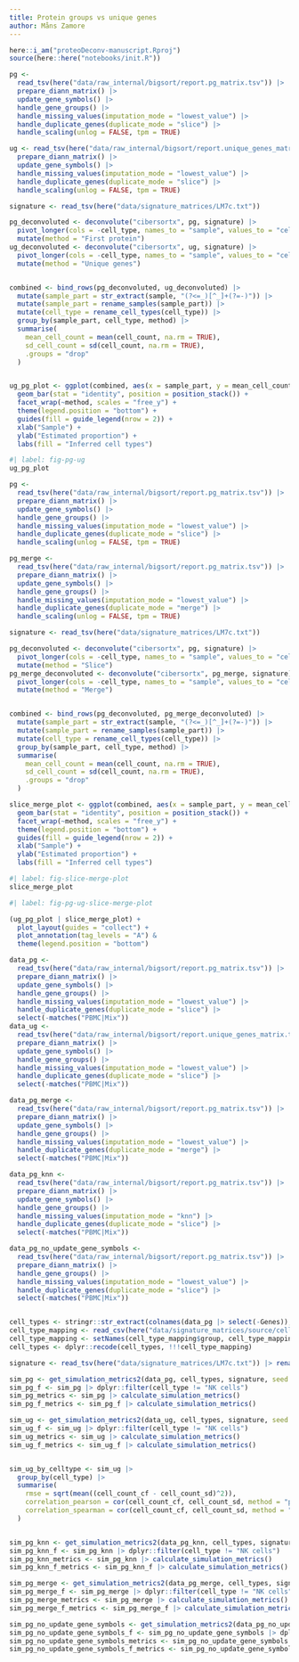 ```yaml
---
title: Protein groups vs unique genes
author: Måns Zamore
---
```


```r
here::i_am("proteoDeconv-manuscript.Rproj")
source(here::here("notebooks/init.R"))
```

```r
pg <-
  read_tsv(here("data/raw_internal/bigsort/report.pg_matrix.tsv")) |>
  prepare_diann_matrix() |>
  update_gene_symbols() |>
  handle_gene_groups() |>
  handle_missing_values(imputation_mode = "lowest_value") |>
  handle_duplicate_genes(duplicate_mode = "slice") |>
  handle_scaling(unlog = FALSE, tpm = TRUE)

ug <- read_tsv(here("data/raw_internal/bigsort/report.unique_genes_matrix.tsv")) |>
  prepare_diann_matrix() |>
  update_gene_symbols() |>
  handle_missing_values(imputation_mode = "lowest_value") |>
  handle_duplicate_genes(duplicate_mode = "slice") |>
  handle_scaling(unlog = FALSE, tpm = TRUE)

signature <- read_tsv(here("data/signature_matrices/LM7c.txt"))

pg_deconvoluted <- deconvolute("cibersortx", pg, signature) |>
  pivot_longer(cols = -cell_type, names_to = "sample", values_to = "cell_count") |>
  mutate(method = "First protein")
ug_deconvoluted <- deconvolute("cibersortx", ug, signature) |>
  pivot_longer(cols = -cell_type, names_to = "sample", values_to = "cell_count") |>
  mutate(method = "Unique genes")


combined <- bind_rows(pg_deconvoluted, ug_deconvoluted) |>
  mutate(sample_part = str_extract(sample, "(?<=_)[^_]+(?=-)")) |>
  mutate(sample_part = rename_samples(sample_part)) |>
  mutate(cell_type = rename_cell_types(cell_type)) |>
  group_by(sample_part, cell_type, method) |>
  summarise(
    mean_cell_count = mean(cell_count, na.rm = TRUE),
    sd_cell_count = sd(cell_count, na.rm = TRUE),
    .groups = "drop"
  )


ug_pg_plot <- ggplot(combined, aes(x = sample_part, y = mean_cell_count, fill = cell_type)) +
  geom_bar(stat = "identity", position = position_stack()) +
  facet_wrap(~method, scales = "free_y") +
  theme(legend.position = "bottom") +
  guides(fill = guide_legend(nrow = 2)) +
  xlab("Sample") +
  ylab("Estimated proportion") +
  labs(fill = "Inferred cell types")
```

```r
#| label: fig-pg-ug
ug_pg_plot
```


```r
pg <-
  read_tsv(here("data/raw_internal/bigsort/report.pg_matrix.tsv")) |>
  prepare_diann_matrix() |>
  update_gene_symbols() |>
  handle_gene_groups() |>
  handle_missing_values(imputation_mode = "lowest_value") |>
  handle_duplicate_genes(duplicate_mode = "slice") |>
  handle_scaling(unlog = FALSE, tpm = TRUE)

pg_merge <-
  read_tsv(here("data/raw_internal/bigsort/report.pg_matrix.tsv")) |>
  prepare_diann_matrix() |>
  update_gene_symbols() |>
  handle_gene_groups() |>
  handle_missing_values(imputation_mode = "lowest_value") |>
  handle_duplicate_genes(duplicate_mode = "merge") |>
  handle_scaling(unlog = FALSE, tpm = TRUE)

signature <- read_tsv(here("data/signature_matrices/LM7c.txt"))

pg_deconvoluted <- deconvolute("cibersortx", pg, signature) |>
  pivot_longer(cols = -cell_type, names_to = "sample", values_to = "cell_count") |>
  mutate(method = "Slice")
pg_merge_deconvoluted <- deconvolute("cibersortx", pg_merge, signature) |>
  pivot_longer(cols = -cell_type, names_to = "sample", values_to = "cell_count") |>
  mutate(method = "Merge")


combined <- bind_rows(pg_deconvoluted, pg_merge_deconvoluted) |>
  mutate(sample_part = str_extract(sample, "(?<=_)[^_]+(?=-)")) |>
  mutate(sample_part = rename_samples(sample_part)) |>
  mutate(cell_type = rename_cell_types(cell_type)) |>
  group_by(sample_part, cell_type, method) |>
  summarise(
    mean_cell_count = mean(cell_count, na.rm = TRUE),
    sd_cell_count = sd(cell_count, na.rm = TRUE),
    .groups = "drop"
  )

slice_merge_plot <- ggplot(combined, aes(x = sample_part, y = mean_cell_count, fill = cell_type)) +
  geom_bar(stat = "identity", position = position_stack()) +
  facet_wrap(~method, scales = "free_y") +
  theme(legend.position = "bottom") +
  guides(fill = guide_legend(nrow = 2)) +
  xlab("Sample") +
  ylab("Estimated proportion") +
  labs(fill = "Inferred cell types")
```


```r
#| label: fig-slice-merge-plot
slice_merge_plot
```


```r
#| label: fig-pg-ug-slice-merge-plot

(ug_pg_plot | slice_merge_plot) +
  plot_layout(guides = "collect") +
  plot_annotation(tag_levels = "A") &
  theme(legend.position = "bottom")
```


```r
data_pg <-
  read_tsv(here("data/raw_internal/bigsort/report.pg_matrix.tsv")) |>
  prepare_diann_matrix() |>
  update_gene_symbols() |>
  handle_gene_groups() |>
  handle_missing_values(imputation_mode = "lowest_value") |>
  handle_duplicate_genes(duplicate_mode = "slice") |>
  select(-matches("PBMC|Mix"))
data_ug <-
  read_tsv(here("data/raw_internal/bigsort/report.unique_genes_matrix.tsv")) |>
  prepare_diann_matrix() |>
  update_gene_symbols() |>
  handle_gene_groups() |>
  handle_missing_values(imputation_mode = "lowest_value") |>
  handle_duplicate_genes(duplicate_mode = "slice") |>
  select(-matches("PBMC|Mix"))

data_pg_merge <-
  read_tsv(here("data/raw_internal/bigsort/report.pg_matrix.tsv")) |>
  prepare_diann_matrix() |>
  update_gene_symbols() |>
  handle_gene_groups() |>
  handle_missing_values(imputation_mode = "lowest_value") |>
  handle_duplicate_genes(duplicate_mode = "merge") |>
  select(-matches("PBMC|Mix"))

data_pg_knn <-
  read_tsv(here("data/raw_internal/bigsort/report.pg_matrix.tsv")) |>
  prepare_diann_matrix() |>
  update_gene_symbols() |>
  handle_gene_groups() |>
  handle_missing_values(imputation_mode = "knn") |>
  handle_duplicate_genes(duplicate_mode = "slice") |>
  select(-matches("PBMC|Mix"))

data_pg_no_update_gene_symbols <-
  read_tsv(here("data/raw_internal/bigsort/report.pg_matrix.tsv")) |>
  prepare_diann_matrix() |>
  handle_gene_groups() |>
  handle_missing_values(imputation_mode = "lowest_value") |>
  handle_duplicate_genes(duplicate_mode = "slice") |>
  select(-matches("PBMC|Mix"))


cell_types <- stringr::str_extract(colnames(data_pg |> select(-Genes)), "(?<=_)[^_]+(?=-)")
cell_type_mapping <- read_csv(here("data/signature_matrices/source/cell_type_mapping_full.csv"))
cell_type_mapping <- setNames(cell_type_mapping$group, cell_type_mapping$cell_type)
cell_types <- dplyr::recode(cell_types, !!!cell_type_mapping)

signature <- read_tsv(here("data/signature_matrices/LM7c.txt")) |> rename_with(~ recode(., !!!cell_type_mapping))

sim_pg <- get_simulation_metrics2(data_pg, cell_types, signature, seed = 4)
sim_pg_f <- sim_pg |> dplyr::filter(cell_type != "NK cells")
sim_pg_metrics <- sim_pg |> calculate_simulation_metrics()
sim_pg_f_metrics <- sim_pg_f |> calculate_simulation_metrics()

sim_ug <- get_simulation_metrics2(data_ug, cell_types, signature, seed = 4)
sim_ug_f <- sim_ug |> dplyr::filter(cell_type != "NK cells")
sim_ug_metrics <- sim_ug |> calculate_simulation_metrics()
sim_ug_f_metrics <- sim_ug_f |> calculate_simulation_metrics()


sim_ug_by_celltype <- sim_ug |>
  group_by(cell_type) |>
  summarise(
    rmse = sqrt(mean((cell_count_cf - cell_count_sd)^2)),
    correlation_pearson = cor(cell_count_cf, cell_count_sd, method = "pearson"),
    correlation_spearman = cor(cell_count_cf, cell_count_sd, method = "spearman")
  )


sim_pg_knn <- get_simulation_metrics2(data_pg_knn, cell_types, signature, seed = 4)
sim_pg_knn_f <- sim_pg_knn |> dplyr::filter(cell_type != "NK cells")
sim_pg_knn_metrics <- sim_pg_knn |> calculate_simulation_metrics()
sim_pg_knn_f_metrics <- sim_pg_knn_f |> calculate_simulation_metrics()

sim_pg_merge <- get_simulation_metrics2(data_pg_merge, cell_types, signature, seed = 4)
sim_pg_merge_f <- sim_pg_merge |> dplyr::filter(cell_type != "NK cells")
sim_pg_merge_metrics <- sim_pg_merge |> calculate_simulation_metrics()
sim_pg_merge_f_metrics <- sim_pg_merge_f |> calculate_simulation_metrics()

sim_pg_no_update_gene_symbols <- get_simulation_metrics2(data_pg_no_update_gene_symbols, cell_types, signature, seed = 4)
sim_pg_no_update_gene_symbols_f <- sim_pg_no_update_gene_symbols |> dplyr::filter(cell_type != "NK cells")
sim_pg_no_update_gene_symbols_metrics <- sim_pg_no_update_gene_symbols |> calculate_simulation_metrics()
sim_pg_no_update_gene_symbols_f_metrics <- sim_pg_no_update_gene_symbols_f |> calculate_simulation_metrics()
```
